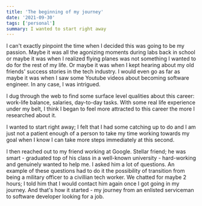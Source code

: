 ```yaml
---
title: 'The beginning of my journey'
date: '2021-09-30'
tags: ['personal']
summary: I wanted to start right away
---
```


I can't exactly pinpoint the time when I decided this was going to be my passion. Maybe it was all the agonizing moments during labs back in school or maybe it was when I realized flying planes was not something I wanted to do for the rest of my life.
Or maybe it was when I kept hearing about my old friends' success stories in the tech industry. I would even go as far as maybe it was when I saw some Youtube videos about becoming software engineer. In any case, I was intrigued.

I dug through the web to find some surface level qualities about this career: work-life balance, salaries, day-to-day tasks. With some real life experience under my belt, I think I began to feel more attracted to this career the more I researched about it.

I wanted to start right away; I felt that I had some catching up to do and I am just not a patient enough of a person to take my time working towards my goal when I know I can take more steps immediately at this second.

I then reached out to my friend working at Google. Stellar friend; he was smart - graduated top of his class in a well-known university - hard-working and genuinely wanted to help me. I asked him a lot of questions. An example of these questions had to do it the possibility of transition from being a military officer to a civillian tech worker.
We chatted for maybe 2 hours; I told him that I would contact him again once I got going in my journey. And that's how it started - my journey from an enlisted serviceman to software developer looking for a job.
